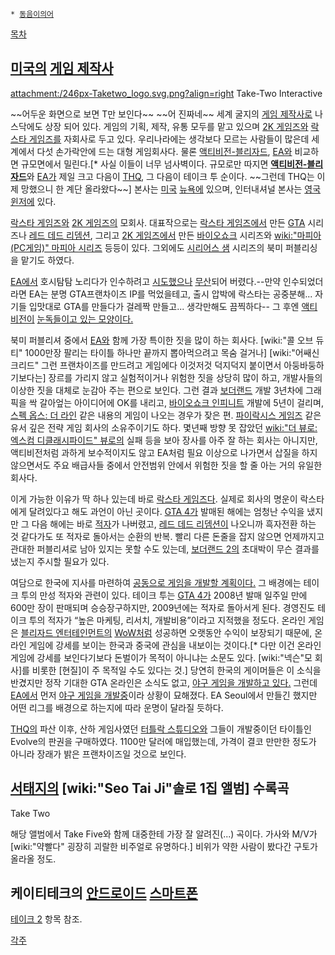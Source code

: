  * [[동음이의어]]

[[목차]]

== [[미국]]의 [[게임 제작사]] ==
attachment:/246px-Taketwo_logo.svg.png?align=right
Take-Two Interactive

~~어두운 화면으로 보면 T만 보인다~~ ~~어 진짜네~~
세계 굴지의 [[게임 제작사]]로 나스닥에도 상장 되어 있다. 게임의 기획, 제작, 유통 모두를 맡고 있으며 [[2K 게임즈]]와 [[락스타 게임즈]]를 자회사로 두고 있다. 우리나라에는 생각보다 모르는 사람들이 많은데 세계에서 다섯 손가락안에 드는 대형 게임회사다. 물론 [[액티비전-블리자드]], [[EA]]와 비교하면 규모면에서 밀린다.[* 사실 이들이 너무 넘사벽이다. 규모로만 따지면 '''[[액티비전-블리자드]]'''와 [[EA]]가 제일 크고 다음이 [[THQ]], 그 다음이 테이크 투 순이다. ~~그런데 THQ는 이제 망했으니 한 계단 올라왔다~~] 본사는 [[미국]] [[뉴욕]]에 있으며, 인터내셔널 본사는 [[영국]] [[윈저]]에 있다. 

[[락스타 게임즈]]와 [[2K 게임즈]]의 모회사. 대표작으로는 [[락스타 게임즈]]에서 만든 [[GTA]] 시리즈나 [[레드 데드 리뎀션]], 그리고 [[2K 게임즈]]에서 만든 [[바이오쇼크]] 시리즈와 [[wiki:"마피아(PC게임)" 마피아 시리즈]] 등등이 있다. 그외에도 [[시리어스 샘]] 시리즈의 북미 퍼블리싱을 맡기도 하였다.

[[EA]]에서 호시탐탐 노리다가 인수하려고 [http://news.naver.com/main/read.nhn?mode=LSD&mid=sec&sid1=105&oid=001&aid=0001977440 시도했으나] [http://blog.naver.com/kamenspirit?Redirect=Log&logNo=60055256309 무산]되어 버렸다.--만약 인수되었더라면 EA는 분명 GTA프랜차이즈 IP를 먹었을테고, 출시 압박에 락스타는 공중분해... 자기들 입맛대로 GTA를 만들다가 걸레짝 만들고... 생각만해도 끔찍하다-- 그 후엔 [[액티비전]]이 [http://thisisgame.com/board/view.php?id=592218&board=0&category=102&subcategory=&page=2&best=&searchmode=&search=&orderby=&token= 눈독들이고 있는 모양이다.]

북미 퍼블리셔 중에서 [[EA]]와 함께 가장 특이한 짓을 많이 하는 회사다. [wiki:"콜 오브 듀티" 1000만장 팔리는 타이틀 하나만 끝까지 뽑아먹으려고 목숨 걸거나] [wiki:"어쌔신 크리드" 그런 프랜차이즈를 만드려고 게임에다 이것저것 덕지덕지 붙이면서 아둥바둥하기보다는] 장르를 가리지 않고 실험적이거나 위험한 짓을 상당히 많이 하고, 개발사들의 이상한 짓을 대체로 눈감아 주는 편으로 보인다. 그런 결과 [[보더랜드]] 개발 3년차에 그래픽을 싹 갈아엎는 아이디어에 OK를 내리고, [[바이오쇼크 인피니트]] 개발에 5년이 걸리며, [[스펙 옵스: 더 라인]] 같은 내용의 게임이 나오는 경우가 잦은 편. [[파이락시스 게임즈]] 같은 유서 깊은 전략 게임 회사의 소유주이기도 하다. 몇년째 방향 못 잡았던 [[wiki:"더 뷰로: 엑스컴 디클래시파이드" 뷰로]]의 실패 등을 보아 장사를 아주 잘 하는 회사는 아니지만, 액티비전처럼 과하게 보수적이지도 않고 EA처럼 필요 이상으로 나가면서 삽질을 하지 않으면서도 주요 배급사들 중에서 안전범위 안에서 위험한 짓을 할 줄 아는 거의 유일한 회사다.

이게 가능한 이유가 딱 하나 있는데 바로 [[락스타 게임즈]]다. 실제로 회사의 명운이 락스타에게 달려있다고 해도 과언이 아닌 곳이다. [[GTA 4]]가 발매된 해에는 엄청난 수익을 냈지만 그 다음 해에는 바로 [http://www.zdnet.co.kr/ArticleView.asp?artice_id=20090902103400 적자]가 나버렸고, [[레드 데드 리뎀션]]이 나오니까 흑자전환 하는 것 같다가도 또 적자로 돌아서는 순환의 반복. 빨리 다른 돈줄을 잡지 않으면 언제까지고 관대한 퍼블리셔로 남아 있지는 못할 수도 있는데, [[보더랜드 2]]의 초대박이 무슨 결과를 냈는지 주시할 필요가 있다.

여담으로 한국에 지사를 마련하여 [http://www.etnews.co.kr/news/detail.html?id=200907030110 공동으로 게임을 개발할 계획이다.] 그 배경에는 테이크 투의 만성 적자와 관련이 있다. 테이크 투는 [[GTA 4]]가 2008년 발매 일주일 만에 600만 장이 판매되며 승승장구하지만, 2009년에는 적자로 돌아서게 된다. 경영진도 테이크 투의 적자가 “높은 마케팅, 리서치, 개발비용”이라고 지적했을 정도다. 온라인 게임은 [[블리자드 엔터테인먼트]]의 [[WoW]]처럼 성공하면 오랫동안 수익이 보장되기 때문에, 온라인 게임에 강세를 보이는 한국과 중국에 관심을 내보이는 것이다.[* 다만 이건 온라인 게임에 강세를 보인다기보다 돈벌이가 목적이 아니냐는 소문도 있다. [wiki:"넥슨"모 회사]를 비롯한 [현질]이 주 목적일 수도 있다는 것.] 당연히 한국의 게이머들은 이 소식을 반겼지만 정작 기대한 GTA 온라인은 소식도 없고, [http://www.dt.co.kr/contents.html?article_no=2010062302010631749002 야구 게임을 개발하고 있다.] 그런데 [[EA]]에서 먼저 [http://thisisgame.com/board/view.php?id=557400&category=102&subcategory= 야구 게임을 개발중]이라 상황이 묘해졌다. EA Seoul에서 만들긴 했지만 어떤 리그를 배경으로 하는지에 따라 운명이 달라질 듯하다.

[[THQ]]의 파산 이후, 산하 게임사였던 [[터틀락 스튜디오]]와 그들이 개발중이던 타이틀인 Evolve의 판권을 구매하였다. 1100만 달러에 매입했는데, 가격이 결코 만만한 정도가 아니라 장래가 밝은 프랜차이즈일 것으로 보인다.
== [[서태지]]의 [wiki:"Seo Tai Ji"솔로 1집 앨범] 수록곡 ==
{{{#!html
<iframe width="420" height="315" src="http://www.youtube.com/embed/kpqOQnLBleE?rel=0" frameborder="0" allowfullscreen></iframe>
}}}
Take Two

해당 앨범에서 Take Five와 함께 대중한테 가장 잘 알려진(...) 곡이다. 가사와 M/V가 [wiki:"약빨다" 굉장히 괴랄한 비주얼로 유명하다.] 비위가 약한 사람이 봤다간 구토가 올라올 정도.

== 케이티테크의 [[안드로이드]] [[스마트폰]] ==
[[테이크 2]] 항목 참조.

[[각주]]
